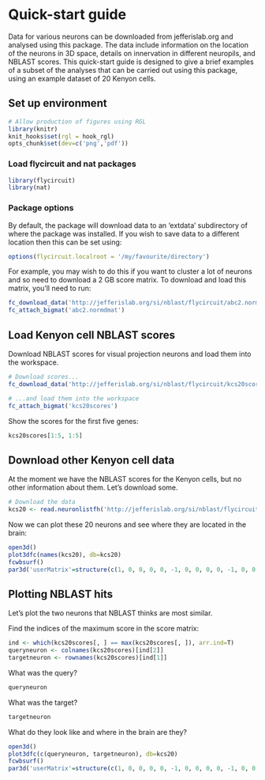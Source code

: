 <!--
%\VignetteEngine{knitr::knitr}
%\VignetteIndexEntry{Quick-start guide}
-->

# Quick-start guide
Data for various neurons can be downloaded from jefferislab.org and analysed using this package. The data include information on the location of the neurons in 3D space, details on innervation in different neuropils, and NBLAST scores. This quick-start guide is designed to give a brief examples of a subset of the analyses that can be carried out using this package, using an example dataset of 20 Kenyon cells.

## Set up environment
```r
# Allow production of figures using RGL
library(knitr)
knit_hooks$set(rgl = hook_rgl)
opts_chunk$set(dev=c('png','pdf'))
```

### Load flycircuit and nat packages
```r
library(flycircuit)
library(nat)
```

### Package options
By default, the package will download data to an 'extdata' subdirectory of where the package was installed. If you wish to save data to a different location then this can be set using: 
```r
options(flycircuit.localroot = '/my/favourite/directory')
```
For example, you may wish to do this if you want to cluster a lot of neurons and so need to download a 2 GB score matrix. To download and load this matrix, you'll need to run:
```r
fc_download_data('http://jefferislab.org/si/nblast/flycircuit/abc2.normdmat.desc', type='bigmat')
fc_attach_bigmat('abc2.normdmat')
```


## Load Kenyon cell NBLAST scores
Download NBLAST scores for visual projection neurons and load them into the workspace.

```r
# Download scores...
fc_download_data('http://jefferislab.org/si/nblast/flycircuit/kcs20scores.desc', type='bigmat')
```
```r
# ...and load them into the workspace
fc_attach_bigmat('kcs20scores')
```

Show the scores for the first five genes:
```r
kcs20scores[1:5, 1:5]
```


## Download other Kenyon cell data
At the moment we have the NBLAST scores for the Kenyon cells, but no other information about them. Let's download some.
```r
# Download the data
kcs20 <- read.neuronlistfh('http://jefferislab.org/si/nblast/flycircuit/kcs20.rds', getOption('flycircuit.datadir'))
```

Now we can plot these 20 neurons and see where they are located in the brain:
```r
open3d()
plot3dfc(names(kcs20), db=kcs20)
fcwbsurf()
par3d('userMatrix'=structure(c(1, 0, 0, 0, 0, -1, 0, 0, 0, 0, -1, 0, 0, 0, 0, 1), .Dim = c(4L, 4L)))
```

## Plotting NBLAST hits
Let's plot the two neurons that NBLAST thinks are most similar.

Find the indices of the maximum score in the score matrix:
```r
ind <- which(kcs20scores[, ] == max(kcs20scores[, ]), arr.ind=T)
queryneuron <- colnames(kcs20scores)[ind[2]]
targetneuron <- rownames(kcs20scores)[ind[1]]
```
What was the query?
```r
queryneuron
```

What was the target?
```r
targetneuron
```

What do they look like and where in the brain are they?
```r
open3d()
plot3dfc(c(queryneuron, targetneuron), db=kcs20)
fcwbsurf()
par3d('userMatrix'=structure(c(1, 0, 0, 0, 0, -1, 0, 0, 0, 0, -1, 0, 0, 0, 0, 1), .Dim = c(4L, 4L)))
```
